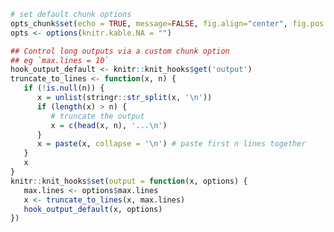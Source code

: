 <!-- Chunk option settings --> 

```r
# set default chunk options
opts_chunk$set(echo = TRUE, message=FALSE, fig.align="center", fig.pos = "H")
opts <- options(knitr.kable.NA = "")
```


```r
## Control long outputs via a custom chunk option
## eg `max.lines = 10`
hook_output_default <- knitr::knit_hooks$get('output')
truncate_to_lines <- function(x, n) {
   if (!is.null(n)) {
      x = unlist(stringr::str_split(x, '\n'))
      if (length(x) > n) {
         # truncate the output
         x = c(head(x, n), '...\n')
      }
      x = paste(x, collapse = '\n') # paste first n lines together
   }
   x
}
knitr::knit_hooks$set(output = function(x, options) {
   max.lines <- options$max.lines
   x <- truncate_to_lines(x, max.lines)
   hook_output_default(x, options)
})
```

